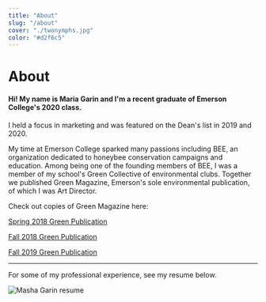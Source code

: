 ```yaml
---
title: "About"
slug: "/about"
cover: "./twonymphs.jpg"
color: "#d2f6c5"
---
```


# About

#### Hi! My name is Maria Garin and I'm a recent graduate of Emerson College's 2020 class. 

I held a focus in marketing and was featured on the Dean's list in 2019 and 2020. 

My time at Emerson College sparked many passions including BEE, an organization dedicated to honeybee conservation campaigns and education. Among being one of the founding members of BEE, I was a member of my school's Green Collective of environmental clubs. Together we published Green Magazine, Emerson's sole environmental publication, of which I was Art Director. 

Check out copies of Green Magazine here:

[Spring 2018 Green Publication](https://issuu.com/emersongreen/docs/green.2018.1)

[Fall 2018 Green Publication](https://issuu.com/emersongreen/docs/green_vol_2__1_)

[Fall 2019 Green Publication](https://issuu.com/emersongreen/docs/green-digital)

_____________________________________________________________________________________
For some of my professional experience, see my resume below.

![Masha Garin resume](./resum.png)

